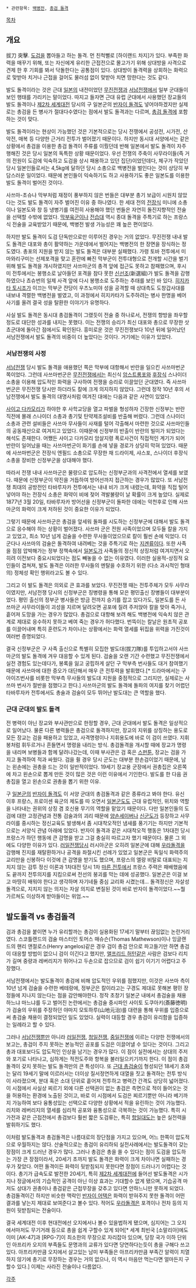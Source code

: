  * 관련항목: [[백병전]], [[총검 돌격]]

[[목차]]
== 개요 ==
拔刀 突擊. [[도검]]을 뽑아들고 하는 돌격. 먼 친척뻘로 [하이랜드 차지]가 있다. 부족한 화력을 매꾸기 위해, 또는 자신에게 유리한 근접전으로 몰고가기 위해 상대방을 사격으로 견제 한 후 기회를 봐서 닥돌한다는 공통점이 있다. 상대방이 돌격력을 상회하는 화력으로 맞받아 치거나 근접을 걸어도 물러섬 없이 맞받아 치면 망한다는 것도 같다.

발도 돌격이라는 것은 근대 [[일본]]의 내전이었던 [[무진전쟁]]과 [[서남전쟁]]에서 일부 군대들이 보인 행태를 가리키는 말이었다. 따지고 들자면 근대 유럽 군대에서 사용했던 장교들의 발도 돌격이나 [[제2차 세계대전]] 당시의 구 일본군의 [[반자이 돌격]]도 넣어야하겠지만 실제로는 총검을 든 병사가 절대다수였다는 점에서 발도 돌격과는 다르며, [[총검 돌격]]에 포함하는 것이 맞다. 

발도 돌격이라는 현상이 가능했던 것은 기본적으로는 당시 전쟁에서 공성전, 시가전, 산악전, 매복 등 다양한 근거리 전투가 벌어졌기 때문이다. 하지만 동시대 서양에서는 같은 상황에서 총검을 이용한 총검 돌격이 주류를 이뤘던데 반해 일본에서 발도 돌격이 자주 행해진 것은 당시 일본의 독특한 상황 때문이었다. 우선 전쟁의 주축이 사무라이들(즉 거의 전원이 도검에 익숙하고 도검을 상시 패용하고 있던 집단)이었던데다, 체구가 작았던 당시 일본인들로서는 4,5kg에 달하던 당시 소총으로 백병전을 벌인다는 것이 상당히 부담스러운 일이었다. 때문에 본인들이 익숙하기도 하고 사용하기도 좋은 일본도를 이용한 발도 돌격이 벌어진 것이다.

사쓰마-초슈나 막부처럼 재정이 풍부하지 않은 번들은 대부분 총기 보급이 시원치 않았다는 것도 발도 돌격이 자주 벌어진 이유 중 하나였다. 한 세대 전의 [[전장식]] 미니에 소총이나 일본도와 창 등 냉병기를 여전히 사용해야 했던 번들은 자연히 돌진지향적인 전술을 선택할 수밖에 없었다. [[막부육군]]이나 [[전습대]] 역시 종대 돌격을 주특기로 하는 프랑스식 전술을 교육받았기 때문에, 백병전 발생 가능성은 꽤 높은 편이었다.

하지만 발도 돌격이 도검 단독만으로만 이루어진 경우는 거의 없었다. 무진전쟁 내내 발도 돌격은 대포와 총이 활약하는 가운데에서 벌어지는 백병전의 한 장면을 장식하는 정도였다. 총포의 지원을 받지 않는 발도 돌격은 대부분 실패했다. 가령 토바 전투에서 미마와리구미는 선제포격을 맞고 혼란에 빠진 막부군이 전투대형으로 전개할 시간을 벌기 위해 발도 돌격을 개시하였지만 사쓰마군의 총격 앞에 접근도 못하고 참패했으며, 후시미 전투에서는 봉행소로 날아들던 포격을 참다 못한 [[신선조]](新選組)가 발도 돌격을 감행하였으나 쵸슈번의 일제 사격 앞에 다시 봉행소로 도주하는 추태를 보인 바 있다.  [[히지카타 토시조]]가 이끄는 막부군 잔당이 우츠노미야 성을 공격할 때 상대측도 도창갑사대를 내보내 격렬한 백병전을 벌였고, 이 과정에서 히지카타가 도주하려는 병사 한명을 베어 사기를 올려 결국 성을 탈환한 이야기가 유명하다.

사실 발도 돌격은 동시대 총검돌격이 그랬듯이 전술 중 하나로서, 전쟁의 향방을 좌우할 정도로 대단한 성과를 내지는 못했다. 이는 전쟁의 승리가 최신 대포와 총으로 무장한 삿쵸군대에 돌아간 점에서도 확인된다. 흥미로운 것은 무진전쟁보다 10년 뒤에 일어났던 서남전쟁에서 발도 돌격의 비중이 더 높았다는 것이다. 거기에는 이유가 있었다. 

=== 서남전쟁의 사정 ===
[[서남전쟁]] 당시 발도 돌격을 애용했던 쪽은 막부에 대항해서 반란을 일으킨 사쓰마번군 쪽이었다. 그런데 사쓰마번군은 [[무진전쟁]]에서는 최신식 [[암스트롱포]]와 [[후장식]] 스나이더 소총을 이용해 압도적인 화력을 구사하여 전쟁을 승리로 이끌었던 군대였다. 즉 사쓰마번군은 무진전쟁 당시만 하더라도 칼에 크게 의지하지 않았다. 그런데 정작 10년 후의 서남전쟁에서 발도 돌격의 대명사처럼 여겨진 대에는 다음과 같은 사연이 있었다. 

[[사이고 다카모리]]가 하야한 후 사학교당을 열고 파벌을 형성하자 긴장한 신정부는 반란 직전에 몰래 스나이더 소총과 총기및 탄약제조설비를 반출해 버렸다. 그런데 스나이더 소총과 관련 설비들은 사쓰마 무사들이 사재를 털어 각출해서 마련한 것으로 사쓰마인들의 공동재산으로 여겨지고 있었다. 이때문에 신정부의 반출이 반란의 빌미가 되었다는 해석도 존재한다. 어쨌든 사이고 다카모리 암살지령 폭로사건이 직접적인 계기가 되어 반란이 일어났을 때는 사쓰마번군이 화기를 손에 넣을 경로가 상당히 막혀 있었다. 때문에 사쓰마번군은 전장식 엔필드 소총으로 무장한 채 드라이제, 샤스포, 스나이더 후장식 소총을 장비한 신정부군을 상대해야 했다. 

따라서 전쟁 내내 사쓰마군은 물량으로 압도하는 신정부군과의 사격전에서 열세를 보였다. 때문에 신정부군이 약진을 거듭하여 방어선까지 접근하는 경우가 많았다. 또 서남전쟁 최대의 공방전인 타바루자카 전투에서는 내내 비가 크게 내렸는데, 화약을 직접 털어넣어야 하는 전장식 소총은 화약이 비에 젖어 격발불량이 날 확률이 크게 높았다. 실제로 1877년 3월 20일, 타바루자카 방어선을 신정부군이 돌파한 데에는 악천후로 인해 사쓰마군의 화력이 크게 저하된 것이 중요한 이유가 되었다. 

그렇기 때문에 사쓰마군은 총검을 앞세워 돌파를 시도하는 신정부군에 대해서 발도 돌격으로 응수해야 하는 상황이 벌어졌다. 사쓰마 군은 전원 사족이었으며 모두들 칼을 가지고 있었고, 최소 10년 넘게 검술을 수련한 무사들이었으므로 칼이 훨씬 손에 익었다. 더군다나 사쓰마의 검술은 돌격하여 내려베는 것을 주특기로 하는 [[지겐류]]이다. 또한 사족을 점점 압박해가는 정부 정책속에서 [[일본도]]가 사족들의 정신적 상징처럼 여겨지면서 오히려 이전보다 중요시되었다는 점도 빼놓을 수 없는 이유였다. 이러한 실용적-상징적 요인들이 겹쳐져, 발도 돌격은 이러한 무사들의 멘탈을 수호하기 위한 (다소 과시적인 형태의) 정체성 확인 행위라고도 볼 수 있다. 

그리고 이 발도 돌격은 의외로 큰 효과를 보았다. 무진전쟁 때는 전투주체가 모두 사무라이였지만, 서남전쟁 당시의 신정부군은 징병령을 통해 모은 평민출신 장병들이 대부분이었다. 평민 출신의 정부군 병사들은 방금 전까지 승기를 잡고 있다가도, 일본도를 든 사쓰마군 사무라이들이 괴성을 지르며 달려오면 공포에 질려 주저앉아 칼을 맞아 죽거나, 흩어져 도망을 가는 경우가 많았다. 총검으로 대항해 보려 해도 백병전에 익숙치 않은 관계로 제대로 응수하지 못하고 베여 죽는 경우가 허다했다. 번뜩이는 칼날은 원초적 공포를 이끌어내며 특히 훈련도가 차이나는 상황에서는 화력 열세를 뒤집을 위력을 가진것이 여러번 증명되었다.

결국 신정부군은 구 사족 출신으로 특별히 모집한 발도대(拔刀隊)를 투입하고서야 사쓰마군의 발도 돌격에 겨우 대응할 수 있게 된다. 검술을 오랜 기간 수련했고 무진전쟁에서 실전 경험도 있는데다가, 봉록을 잃고 궁핍하게 살던 구 막부측 번사들도 대거 참여했기 때문에 사쓰마에 대한 증오가 대단해서 매우 큰 전투력을 발휘했다.[* 드라마에서는 구 아이즈번사를 비롯한 막부측 무사들의 발도대 지원을 중점적으로 그리지만, 실제로는 사쓰마 번사가 절반을 점했다고 한다.] 사쓰마군의 발도 돌격에 돌파의 여지를 찾기 어렵던 타바루자카 전투에서도 총술과 검술이 모두 뛰어난 발도대는 큰 역할을 했다.

=== 근대 군대의 발도 돌격 ===
전 병력이 아닌 장교와 부사관만으로 한정할 경우, 근대 군대에서 발도 돌격은 일상적으로 일어났다. 물론 다른 병력들은 총검으로 돌격하지만, 장교의 지위를 상징하는 용도로 모든 장교는 검을 패용하고 있었고, 사격명령이나 지휘용도에 바로 이 검이 쓰였다. 지휘봉처럼 휘두르거나 흔들면서 명령을 내리는 방식. 총검돌격을 개시할 때에 장교가 명령을 내리며 보병들과 함께 달려나갔는데, 이때 부사관은 검 혹은 [[스펀툰]], 장교는 검을 가지고 돌격하여 적과 싸웠다. 검을 쥘 경우 당시 군도는 대부분 한손검이었기 때문에, 남는 왼손에는 권총을 드는 것이 일반적이었다. 19세기 장교용 군장에서 권총집은 오른쪽에 차고 왼손으로 뽑게 만든 것이 많은 것은 이런 이유에서 기인한다. 발도를 한 다음 권총집을 열고 왼손으로 권총을 뽑기 위한 이유. 

구 [[일본군]]의 [[반자이 돌격]]도 이 서양 군대의 총검돌격과 같은 종류라고 봐야 한다. 유신 이후 프랑스, 프로이센 육군의 제도를 따 오면서 [[일본군도]]도 근대 유럽적인, 위치와 역할을 나타내는 권위의 상징 겸 호신용 무기의 역할을 맡았기 때문이다. 다만 일본인들의 도검에 대한 고정관념과 전통 검술과의 괴리 때문에 [[양손세이버]]나 [[신군도]]가 등장하고 사무라이를 중시하는 정신교육도 발생해서 좀 시대착오적인 냄새를 풍기기는 하지만 기본적으로는 서양식 관념 아래에 있었다. 반자이 돌격과 같은 시대착오적 행동은 1차대전 당시 프랑스가 하던 행동에 큰 감명을 받고 그걸 충실히 따르고자 했기 때문이다. 물론 그 외에도 다양한 이유가 있다. [[러일전쟁]]당시 러시아군은 오히려 일본군에 대해 [[우라돌격]]을 감행해 진지를 재탈환하거나 공격을 좌절시킨 선례가 있었고 일본군은 독일식 화력주의 교리만을 신봉하다 이것에 큰 감명을 받기도 했으며, 프랑스의 엘랑 비탈로 대표되는 지치지 않는 감투 정신 이론과 1차대전 당시 1차 [[마른 전투]]에서 프랑스 주력은 패배했음에도 끝까지 전투의지를 지킴으로써 전선의 붕괴를 막는 데에 성공했다. 일본군은 이걸 보고 마땅히 배워야 한다고 생각하며 자기네들 중심 교리화 시켰는데... 돌격정신은 자살성 돌격으로, 지치지 않는 의지는 자살 의지로 변질된 것이 바로 반자이 돌격이었다.~~뭘 가르쳐도 이상하게 받아들이는 위엄.~~

== 발도돌격 vs 총검돌격 == 
검과 총검을 붙이면 누가 유리할까는 총검이 실용화된 17세기 말부터 끊임없는 논란거리였다. 스코틀랜드의 검술 마스터인 토머스 매슈슨(Thomas Mathewson)이나 잉글랜드의 핸리 앤절로스(Henry angelos)같은 경우 검이 총검 안으로 파고들기만 하면 총검이 대응할 방법이 없으니 검이 이긴다고 했지만, [[앨프리드 허턴]]같은 사람은 검보다 리치가 길며 중량과 레버리지가 뛰어나고 두손으로 잡으므로 검이 쉽기 이기기 어렵다고 주장했다.

서남전쟁에서는 발도돌격이 총검에 비해 압도적인 우위를 점했지만, 이것은 사쓰마 측이 10년 넘게 검술을 수련한 베테랑에, 정부군은 칼이라고는 구경도 제대로 못해본 평민 장정들에 지나지 않는다는 점을 감안해야한다. 정작 초창기 일본군 내에서 총검술을 채용하느냐 마느냐를 두고 벌어진 논란에서는 총검술 중시파인 사이토 도쿠아키(斎藤徳明)가 검술의 우위를 주장하던 야마지 모토하루(山地元治)를 대련을 통해 우위를 입증으로써 총검술 채용이 결정되었던 일도 있었다. 실력이 대등할 경우 총검이 유리함을 입증하는 일례라고 할 수 있다.

그러나 [[서남전쟁]]뿐만 아니라 [[러일전쟁]], [[청일전쟁]], [[중일전쟁]]에 이르는 다양한 전쟁에서의 보고는, 총검이 주지 못하는 본능적인 공포를 도검은 이끌어낼 수 있다는 것이다. 그리고 총과 대포보다도 압도적인 인상을 남기는 경우가 많다. 이 점이 실전에서는 상대의 주저와 포기로 나타나고, 심하게는 적전도주와 항복을 불러일으키기까지 한다. 이 점이 총검돌격이 갖지 못하는 발도 돌격만의 큰 특성이다. 또 [[근대 총검술]]이 형성되던 18세기 초와는 달리 19세기 말에 이르러서는 더이상 질서정연하게 대열을 짓고 돌격하는 전투 방식이 사라졌으며, 분대 혹은 소대 단위로 흩어져 전투하고 병력간 간격도 상당히 넓어졌다. 이 시점에서 사실상 찌르기 외에 다른 선택권이 없는 총검은 측면으로 적이 들어오는 것을 허용하는 환경에 노출된 것이고, 바로 이 시점에서 도검은 찌르기뿐만 아니라 베기까지 가능하여 보다 융통성있는 선택으로 다양한 상황에서 적을 유린하는 것이 가능했다. 리치와 레버리지의 열세를 심리적 공포와 융통성으로 극복하는 것이 가능했다. 특히 시가전과 같은 근접전에서 총검보다 훨씬 짧은 도검류는, 특히 [[항일대도]]는 높은 실전력을 발휘하기도 했다. 

이처럼 발도돌격과 총검돌격은 나름대로의 장단점을 가지고 있으며, 어느 한쪽이 압도적으로 우월하지는 않다. 산술적으로는 총검이 유리하되 실전사례에서는 발도돌격이 갖는 장점이 크게 드러난 경우가 많다. 그러나 총검은 총을 쏠 수 있다는 점이 도검을 압도하는 가장 큰 장점이라서, 20세기 초까지 발도 돌격은 화력이 크게 차이나면 실패하는 경우가 잦았다. 어떤 돌격이든 화력이 뒷받침되지 못한다면 장점이 드러나기 어렵다는 것이다. 총기가 급속도로 발전한 20세기, 특히 [[제2차 세계대전]]에 들어선 발도돌격은 시가지나 정글에서의 기습적인 공격이 아닌 이상 효과는 기대할수 없게 됐으며, 기습공격 마저도 상대가 권총이나 총검같은 근접무장을 갖추고 있다면 안하느니만 못하게 되었다. 총검돌격이긴 하지만 비슷한 맥락인 [[반자이 어택]]은 화력이 받혀주지 못한 돌격이 어떤 결과를 낳는지 제대로 보여준다고 볼수 있다. 적어도 [[우라돌격]]은 포격이나 전차 등의 지원이 뒷받침되는 전술이다.

결국 세계대전 이후 현대전에선 오지에서나 볼수 있을법하게 됐으며, 심지어는 그 오지에서마저도 무기거래 등으로 총을 쉽게 구할수 있게 되어[* 세계 최빈국 [소말리아]에도 이미 [AK-47]과 [RPG-7]이 최소한의 무장으로 자리잡아 있으며, 당장 국가 이하 단위인 아프리카 오지의 부족들도 문명과의 교류가 있다면 당연하다는듯이 총을 구해다 쓰고 있다. 아프리카만큼 오지에서 살고있는 남미 부족들은 아프리카만큼 부족간 알력이 치열하지 않기에 총기로 무장하는 경우는 거의 없으나, 이 역시 마음만 먹는다면 얼마든지 구할수 있다.] 이제는 사라진 전술이나 다름없다.


[[각주]]

